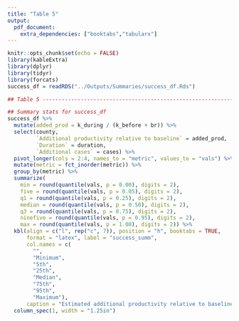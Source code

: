 ```yaml
---
title: "Table 5"
output: 
  pdf_document:
    extra_dependencies: ["booktabs","tabularx"]
---
```


```r
knitr::opts_chunk$set(echo = FALSE)
library(kableExtra)
library(dplyr)
library(tidyr)
library(forcats)
success_df = readRDS("../Outputs/Summaries/success_df.Rds")
```

```r
## Table 5 --------------------------------------------------------------------

## Summary stats for success_df
success_df %>% 
  mutate(added_prod = k_during / (k_before + br)) %>% 
  select(county, 
         `Additional productivity relative to baseline` = added_prod, 
         `Duration` = duration, 
         `Additional cases` = cases) %>% 
  pivot_longer(cols = 2:4, names_to = "metric", values_to = "vals") %>% 
  mutate(metric = fct_inorder(metric)) %>% 
  group_by(metric) %>% 
  summarize(
    min = round(quantile(vals, p = 0.00), digits = 2),
    five = round(quantile(vals, p = 0.05), digits = 2),
    q1 = round(quantile(vals, p = 0.25), digits = 2),
    median = round(quantile(vals, p = 0.50), digits = 2),
    q3 = round(quantile(vals, p = 0.75), digits = 2),
    ninefive = round(quantile(vals, p = 0.95), digits = 2),
    max = round(quantile(vals, p = 1.00), digits = 2)) %>% 
  kbl(align = c("l", rep("c", 7)), position = "h", booktabs = TRUE, 
      format = "latex", label = "success_summ",
      col.names = c(
        "",
        "Minimum",
        "5th",
        "25th",
        "Median",
        "75th",
        "95th",
        "Maximum"),
      caption = "Estimated additional productivity relative to baseline from simulations") %>% 
  column_spec(1, width = "1.25in") 
```

